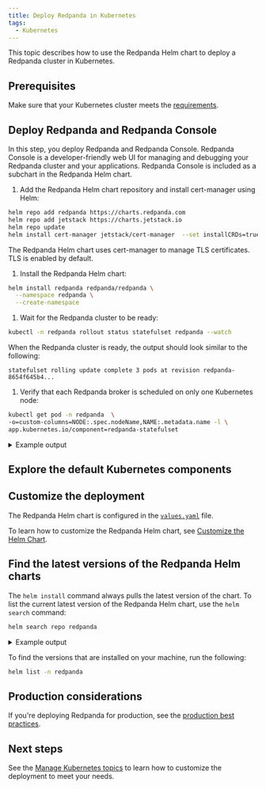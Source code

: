 ```yaml
---
title: Deploy Redpanda in Kubernetes
tags:
  - Kubernetes
---
```


<head>
    <meta name="title" content="Deploy Redpanda using the Helm Chart | Redpanda Docs"/>
    <meta name="description" content="Use the Redpanda Helm chart to deploy a Redpanda cluster in Kubernetes."/>
</head>


This topic describes how to use the Redpanda Helm chart to deploy a Redpanda cluster in Kubernetes.

## Prerequisites

Make sure that your Kubernetes cluster meets the [requirements](../kubernetes-cluster-requirements).

## Deploy Redpanda and Redpanda Console

In this step, you deploy Redpanda and Redpanda Console. Redpanda Console is a developer-friendly web UI for managing and debugging your Redpanda cluster and your applications. Redpanda Console is included as a subchart in the Redpanda Helm chart.

1. Add the Redpanda Helm chart repository and install cert-manager using Helm:

  ```bash
  helm repo add redpanda https://charts.redpanda.com
  helm repo add jetstack https://charts.jetstack.io
  helm repo update
  helm install cert-manager jetstack/cert-manager  --set installCRDs=true --namespace cert-manager  --create-namespace
  ```

  The Redpanda Helm chart uses cert-manager to manage TLS certificates. TLS is enabled by default.

1. Install the Redpanda Helm chart:

  ```bash
  helm install redpanda redpanda/redpanda \
    --namespace redpanda \
    --create-namespace
  ```

1. Wait for the Redpanda cluster to be ready:

  ```bash
  kubectl -n redpanda rollout status statefulset redpanda --watch
  ```

  When the Redpanda cluster is ready, the output should look similar to the following:

  ```
  statefulset rolling update complete 3 pods at revision redpanda-8654f645b4...
  ```

1. Verify that each Redpanda broker is scheduled on only one Kubernetes node:

  ```bash
  kubectl get pod -n redpanda  \
  -o=custom-columns=NODE:.spec.nodeName,NAME:.metadata.name -l \
  app.kubernetes.io/component=redpanda-statefulset
  ```

  <details>
  <summary>
  Example output
  </summary>
  
  ```
  example-worker3   redpanda-0
  example-worker2   redpanda-1
  example-worker    redpanda-2
  ```

  </details>

## Explore the default Kubernetes components

<DefaultComponents/>

## Customize the deployment

The Redpanda Helm chart is configured in the [`values.yaml`](https://artifacthub.io/packages/helm/redpanda-data/redpanda?modal=values) file.

To learn how to customize the Redpanda Helm chart, see [Customize the Helm Chart](../../../../../manage/kubernetes/configure-helm-chart).

## Find the latest versions of the Redpanda Helm charts

The `helm install` command always pulls the latest version of the chart. To list the current latest version of the Redpanda Helm chart, use the `helm search` command:

```bash
helm search repo redpanda
```

<details>
<summary>
Example output
</summary>

```
NAME             	CHART VERSION	APP VERSION	DESCRIPTION                                      
redpanda/redpanda	2.4.0        	v22.3.9    	Redpanda is the real-time engine for modern apps.
redpanda/console 	0.3.3        	v2.0.2     	Helm chart to deploy Redpanda Console.
```

</details>

To find the versions that are installed on your machine, run the following:

```bash
helm list -n redpanda
```

## Production considerations

If you're deploying Redpanda for production, see the [production best practices](../kubernetes-best-practices). 

## Next steps

See the [Manage Kubernetes topics](../../../../../manage/kubernetes) to learn how to customize the deployment to meet your needs.

